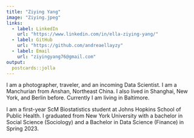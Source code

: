```yaml
---
title: "Ziying Yang"
image: "Ziying.jpeg"
links:
  - label: LinkedIn
    url: "https://www.linkedin.com/in/ella-ziying-yang/"
  - label: GitHub
    url: "https://github.com/andreaellayzy"
  - label: Email
    url: "ziyingyang76@gmail.com"
output:
  postcards::jolla
---
```

 
I am a photographer, traveler, and an incoming Data Scientist. I am a Manchurian from Anshan, Northeast China. I also lived in Shanghai, New York, and Berlin before. Currently I am living in Baltimore. 

I am a first-year ScM Biostatistics student at Johns Hopkins School of Public Health. I graduated from New York University with a bachelor in Social Science (Sociology) and a Bachelor in Data Science (Finance) in Spring 2023.
